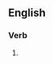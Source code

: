 ==English==

===Verb===
{{head|en|present participle}}

# {{present participle of|pollenize|lang=en|nocat=1}}